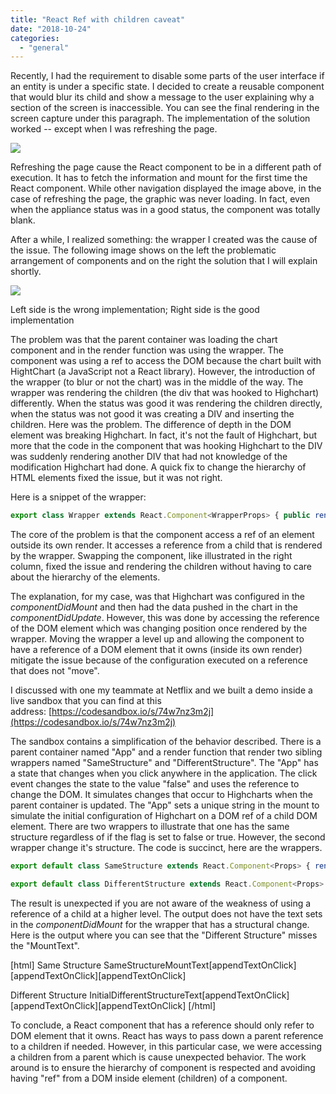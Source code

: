 ```yaml
---
title: "React Ref with children caveat"
date: "2018-10-24"
categories: 
  - "general"
---
```


Recently, I had the requirement to disable some parts of the user interface if an entity is under a specific state. I decided to create a reusable component that would blur its child and show a message to the user explaining why a section of the screen is inaccessible. You can see the final rendering in the screen capture under this paragraph. The implementation of the solution worked -- except when I was refreshing the page.

![](https://patrickdesjardins.com/blog/wp-content/uploads/2018/10/NotAvailableComponentWrapper.png)

Refreshing the page cause the React component to be in a different path of execution. It has to fetch the information and mount for the first time the React component. While other navigation displayed the image above, in the case of refreshing the page, the graphic was never loading. In fact, even when the appliance status was in a good status, the component was totally blank.

After a while, I realized something: the wrapper I created was the cause of the issue. The following image shows on the left the problematic arrangement of components and on the right the solution that I will explain shortly.

![](https://patrickdesjardins.com/blog/wp-content/uploads/2018/10/ReactParentChildrenRef.png)

Left side is the wrong implementation; Right side is the good implementation

The problem was that the parent container was loading the chart component and in the render function was using the wrapper. The component was using a ref to access the DOM because the chart built with HightChart (a JavaScript not a React library). However, the introduction of the wrapper (to blur or not the chart) was in the middle of the way. The wrapper was rendering the children (the div that was hooked to Highchart) differently. When the status was good it was rendering the children directly, when the status was not good it was creating a DIV and inserting the children. Here was the problem. The difference of depth in the DOM element was breaking Highchart. In fact, it's not the fault of Highchart, but more that the code in the component that was hooking Highchart to the DIV was suddenly rendering another DIV that had not knowledge of the modification Highchart had done. A quick fix to change the hierarchy of HTML elements fixed the issue, but it was not right.

Here is a snippet of the wrapper:

```typescript
export class Wrapper extends React.Component<WrapperProps> { public render(): JSX.Element { if (this.props.isEnabled) { return <>{this.props.children}</>; } return ( <> <div > {this.props.children} </div> </> ); } }


``` 


The core of the problem is that the component access a ref of an element outside its own render. It accesses a reference from a child that is rendered by the wrapper. Swapping the component, like illustrated in the right column, fixed the issue and rendering the children without having to care about the hierarchy of the elements.

The explanation, for my case, was that Highchart was configured in the _componentDidMount_ and then had the data pushed in the chart in the _componentDidUpdate_. However, this was done by accessing the reference of the DOM element which was changing position once rendered by the wrapper. Moving the wrapper a level up and allowing the component to have a reference of a DOM element that it owns (inside its own render) mitigate the issue because of the configuration executed on a reference that does not "move".

I discussed with one my teammate at Netflix and we built a demo inside a live sandbox that you can find at this address: [https://codesandbox.io/s/74w7nz3m2j](https://codesandbox.io/s/74w7nz3m2j)

The sandbox contains a simplification of the behavior described. There is a parent container named "App" and a render function that render two sibling wrappers named "SameStructure" and "DifferentStructure". The "App" has a state that changes when you click anywhere in the application. The click event changes the state to the value "false" and uses the reference to change the DOM. It simulates changes that occur to Highcharts when the parent container is updated. The "App" sets a unique string in the mount to simulate the initial configuration of Highchart on a DOM ref of a child DOM element. There are two wrappers to illustrate that one has the same structure regardless of if the flag is set to false or true. However, the second wrapper change it's structure. The code is succinct, here are the wrappers.

```typescript
export default class SameStructure extends React.Component<Props> { render() { if (this.props.flag) { return <div className="first">{this.props.children}</div>; } else { return <div className="second">{this.props.children}</div>; } } }

export default class DifferentStructure extends React.Component<Props> { render() { if (this.props.flag) { return ( <div className="first"> <div>{this.props.children}</div> </div> ); } else { return ( <div className="second" style={{ color: "blue" }}> {this.props.children} </div> ); } } }


``` 


The result is unexpected if you are not aware of the weakness of using a reference of a child at a higher level. The output does not have the text sets in the _componentDidMount_ for the wrapper that has a structural change. Here is the output where you can see that the "Different Structure" misses the "MountText".

\[html\] Same Structure SameStructureMountText\[appendTextOnClick\]\[appendTextOnClick\]\[appendTextOnClick\]

Different Structure InitialDifferentStructureText\[appendTextOnClick\]\[appendTextOnClick\]\[appendTextOnClick\] \[/html\]

To conclude, a React component that has a reference should only refer to DOM element that it owns. React has ways to pass down a parent reference to a children if needed. However, in this particular case, we were accessing a children from a parent which is cause unexpected behavior. The work around is to ensure the hierarchy of component is respected and avoiding having "ref" from a DOM inside element (children) of a component.
